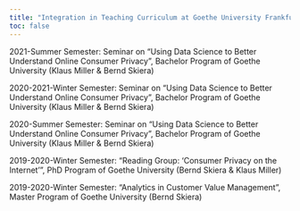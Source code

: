 ```yaml
---
title: "Integration in Teaching Curriculum at Goethe University Frankfurt"
toc: false
---
```


2021-Summer Semester: Seminar on "Using Data Science to Better Understand Online Consumer Privacy", Bachelor Program of Goethe University (Klaus Miller & Bernd Skiera)

2020-2021-Winter Semester: Seminar on "Using Data Science to Better Understand Online Consumer Privacy", Bachelor Program of Goethe University (Klaus Miller & Bernd Skiera)

2020-Summer Semester: Seminar on "Using Data Science to Better Understand Online Consumer Privacy", Bachelor Program of Goethe University (Klaus Miller & Bernd Skiera)

2019-2020-Winter Semester: "Reading Group: 'Consumer Privacy on the Internet'", PhD Program of Goethe University (Bernd Skiera & Klaus Miller)

2019-2020-Winter Semester: "Analytics in Customer Value Management", Master Program of Goethe University (Bernd Skiera)
